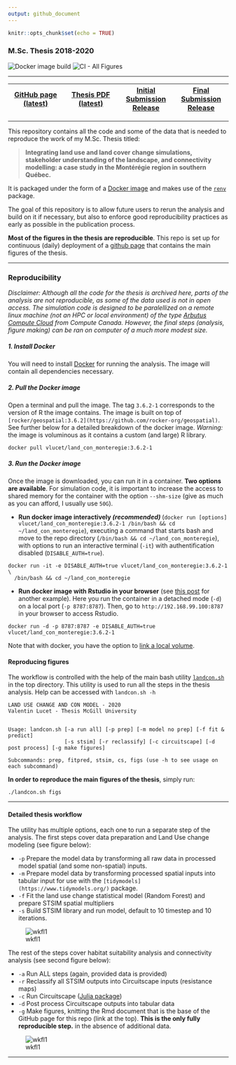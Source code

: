 ```yaml
---
output: github_document
---
```


```r
knitr::opts_chunk$set(echo = TRUE)
```

### M.Sc. Thesis 2018-2020

![Docker image build](https://github.com/VLucet/landchange-connectivity-monteregie/workflows/Build%20/%20Push%20Docker%20image/badge.svg)
![CI - All Figures](https://github.com/VLucet/landchange-connectivity-monteregie/workflows/CI%20-%20All%20Figures/badge.svg)

*****

| [GitHub page (latest)](https://vlucet.github.io/landchange-connectivity-monteregie/) | [Thesis PDF (latest)](https://github.com/VLucet/landchange-connectivity-monteregie/blob/master/thesis/build/thesis.pdf) | [Initial Submission Release](https://github.com/VLucet/landchange-connectivity-monteregie/releases/tag/v1.0) | [Final Submission Release](https://github.com/VLucet/landchange-connectivity-monteregie/releases/tag/v2.0)
|:-----:|:-----:|:-----:|:-----:|

*****

This repository contains all the code and some of the data that is needed to reproduce the work of my M.Sc. Thesis titled: 

> **Integrating land use and land cover change simulations, stakeholder understanding of the landscape, and connectivity modelling: a case study in the Montérégie region in southern Québec.**

It is packaged under the form of a [Docker image](https://docs.docker.com/engine/reference/commandline/image/) and makes use of the [`renv`](https://rstudio.github.io/renv/articles/renv.html) package. 

The goal of this repository is to allow future users to rerun the analysis and build on it if necessary, but also to enforce good reproducibility practices as early as possible in the publication process. 

**Most of the figures in the thesis are reproducible**. This repo is set up for continuous (daily) deployment of a [github page](https://vlucet.github.io/landchange-connectivity-monteregie/) that contains the main figures of the thesis.

*****
### Reproducibility

*Disclaimer: Although all the code for the thesis is archived here, parts of the analysis are not reproducible, as some of the data used is not in open access. The simulation code is designed to be paralellized on a remote linux machine (not an HPC or local environment) of the type [Arbutus Compute Cloud](https://docs.computecanada.ca/wiki/Cloud_resources) from Compute Canada. However, the final steps (analysis, figure making) can be ran on computer of a much more modest size.*

##### 1. Install Docker

You will need to install [Docker](https://docs.docker.com/get-docker/) for running the analysis. The image will contain all dependencies necessary.

##### 2. Pull the Docker image

Open a terminal and pull the image. The tag `3.6.2-1` corresponds to the version of R the image contains. The image is built on top of `[rocker/geospatial:3.6.2](https://github.com/rocker-org/geospatial)`. See further below for a detailed breakdown of the docker image. *Warning:* the image is voluminous as it contains a custom (and large) R library.

```{}
docker pull vlucet/land_con_monteregie:3.6.2-1
```

##### 3. Run the Docker image

Once the image is downloaded, you can run it in a container. **Two options are available**. For simulation code, it is important to increase the access to shared memory for the container with the option `--shm-size` (give as much as you can afford, I usually use `50G`).

  - **Run docker image interactively *(recommended)* ** (`docker run [options] vlucet/land_con_monteregie:3.6.2-1 /bin/bash && cd ~/land_con_monteregie`), executing a command that starts bash and move to the repo directory (`/bin/bash && cd ~/land_con_monteregie`), with options to run an interactive terminal (`-it`) with authentification disabled (` DISABLE_AUTH=true`).
  
```{}
docker run -it -e DISABLE_AUTH=true vlucet/land_con_monteregie:3.6.2-1 \
  /bin/bash && cd ~/land_con_monteregie
```

  - **Run docker image with Rstudio in your browser** (see [this post](https://ropenscilabs.github.io/r-docker-tutorial/02-Launching-Docker.html) for another example). Here you run the container in a detached mode (`-d`) on a local port (`-p 8787:8787`). Then, go to `http://192.168.99.100:8787` in your browser to access Rstudio.
  
```{}
docker run -d -p 8787:8787 -e DISABLE_AUTH=true vlucet/land_con_monteregie:3.6.2-1
```

Note that with docker, you have the option to [link a local volume](https://docs.docker.com/storage/volumes/).

#### Reproducing figures

The workflow is controlled with the help of the main bash utility [`landcon.sh`](https://github.com/VLucet/landchange-connectivity-monteregie/blob/master/landcon.sh) in the top directory. This utility is used to run all the steps in the thesis analysis. Help can be accessed with `landcon.sh -h`

```{}
LAND USE CHANGE AND CON MODEL - 2020
Valentin Lucet - Thesis McGill University


Usage: landcon.sh [-a run all] [-p prep] [-m model no prep] [-f fit & predict]
                  [-s stsim] [-r reclassify] [-c circuitscape] [-d post process] [-g make figures]

Subcommands: prep, fitpred, stsim, cs, figs (use -h to see usage on each subcommand)
```

**In order to reproduce the main figures of the thesis**, simply run:

```{}
./landcon.sh figs
```

*****

#### Detailed thesis workflow

The utility has multiple options, each one to run a separate step of the analysis. The first steps cover data preparation and Land Use change modeling (see figure below):

  - `-p` Prepare the model data by transforming all raw data in processed model spatial (and some non-spatial) inputs.
  - `-m` Prepare model data by transforming processed spatial inputs into tabular input for use with the `[tidymodels](https://www.tidymodels.org/)` package. 
  - `-f` Fit the land use change statistical model (Random Forest) and prepare STSIM spatial multipliers
  - `-s` Build STSIM library and run model, default to 10 timestep and 10 iterations.
  
![wkfl1](thesis/figures/Chapter1_flowchart.png)

The rest of the steps cover habitat suitability analysis and connectivity analysis (see second figure below):

  - `-a` Run ALL steps (again, provided data is provided)
  - `-r` Reclassify all STSIM outputs into Circuitscape inputs (resistance maps)
  - `-c` Run Circuitscape ([Julia package](https://github.com/Circuitscape/Circuitscape.jl))
  - `-d` Post process Circuitscape outputs into tabular data 
  - `-g` Make figures, knitting the Rmd document that is the base of the GitHub page for this repo (link at the top). **This is the only fully reproducible step.** in the absence of additional data.

![wkfl1](thesis/figures/Chapter1_flowchart2.png)
  
*****

<!-- #### Docker image detailed breakdown -->

<!-- ***** -->

<!-- #### renv lockfile breakdown -->

<!-- ***** -->